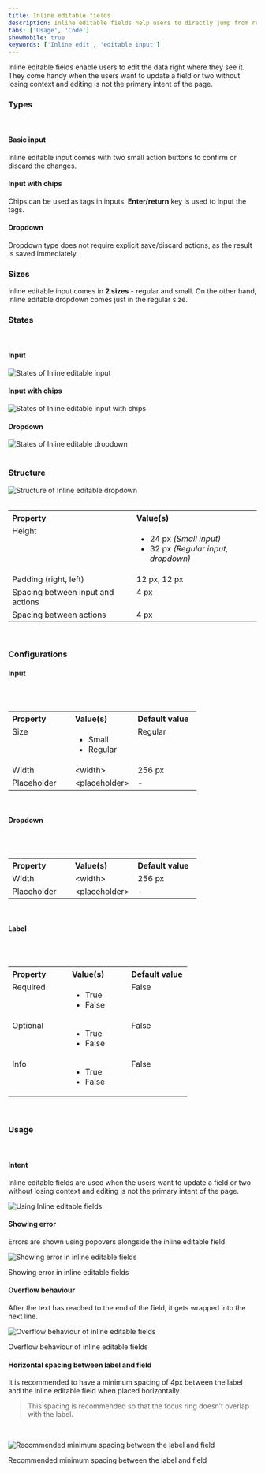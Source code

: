 ```yaml
---
title: Inline editable fields
description: Inline editable fields help users to directly jump from read mode to edit mode.
tabs: ['Usage', 'Code']
showMobile: true
keywords: ['Inline edit', 'editable input']
---
```


Inline editable fields enable users to edit the data right where they see it. They come handy when the users want to update a field or two without losing context and editing is not the primary intent of the page. 

### Types
<br/>

#### Basic input
Inline editable input comes with two small action buttons to confirm or discard the changes.
<Preview name="components-editableinput-all--all" />

#### Input with chips
Chips can be used as tags in inputs. **Enter/return** key is used to input the tags.
<Preview name="components-editablechipinput-all--all" />

#### Dropdown
Dropdown type does not require explicit save/discard actions, as the result is saved immediately.
<Preview name="components-editabledropdown-all--all" />

### Sizes
Inline editable input comes in **2 sizes** - regular and small. On the other hand, inline editable dropdown comes just in the regular size.
<Preview name="components-editableinput-variants-size--size" />

### States
<br/>

#### Input

![States of Inline editable input](./images/inlineEditable-inputStates.png)
<br/>

#### Input with chips

![States of Inline editable input with chips](./images/inlineEditable-chipsStates.png)
<br/>

#### Dropdown

![States of Inline editable dropdown](./images/inlineEditable-dropdownStates.png)
<br/>
<br/>

### Structure
![Structure of Inline editable dropdown](./images/inlineEditable-structure.png)
<br/>
<br/>


<table style="width: 100%">
  <tbody>
    <tr>
      <th style="width:50%; text-align: left;">Property</th>
      <th style="width:50%; text-align: left;">Value(s)</th>
    </tr>
    <tr style="vertical-align: top">
      <td>Height</td>
      <td>
            <ul>
              <li>24 px <em>(Small input)</em></li>
              <li>32 px <em>(Regular input, dropdown)</em></li>
            </ul>
      </td>
    </tr>
    <tr style="vertical-align: top">
      <td>Padding (right, left)</td>
      <td>12 px, 12 px</td>
    </tr>
    <tr style="vertical-align: top">
      <td>Spacing between input and actions</td>
      <td>4 px</td>
    </tr>
    <tr style="vertical-align: top">
      <td>Spacing between actions</td>
      <td>4 px</td>
    </tr>
  </tbody>
</table>

<br/>

### Configurations

#### Input
<br/>
<br/>


<table style="width: 100%">
  <tbody>
    <tr>
      <th style="width:33%; text-align: left;">Property</th>
      <th style="width:33%; text-align: left;">Value(s)</th>
      <th style="width:33%; text-align: left;">Default value</th>
    </tr>
    <tr style="vertical-align: top">
      <td>Size</td>
      <td>
          <ul>
              <li>Small</li>
              <li>Regular</li>
          </ul>
      </td>
      <td>Regular</td>
    </tr>
    <tr style="vertical-align: top">
      <td>Width<br/></td>
      <td>&#60;width&#62;</td>
      <td>256 px</td>
    </tr>
    <tr style="vertical-align: top">
      <td>Placeholder<br/></td>
      <td>&#60;placeholder&#62;</td>
      <td>-</td>
    </tr>
  </tbody>
</table>
<br/>

#### Dropdown
<br/>
<br/>


<table style="width: 100%">
  <tbody>
    <tr>
      <th style="width:33%; text-align: left;">Property</th>
      <th style="width:33%; text-align: left;">Value(s)</th>
      <th style="width:33%; text-align: left;">Default value</th>
    </tr>
    <tr style="vertical-align: top">
      <td>Width<br/></td>
      <td>&#60;width&#62;</td>
      <td>256 px</td>
    </tr>
    <tr style="vertical-align: top">
      <td>Placeholder<br/></td>
      <td>&#60;placeholder&#62;</td>
      <td>-</td>
    </tr>
  </tbody>
</table>
<br/>

#### Label
<br/>
<br/>


<table style="width: 100%">
  <tbody>
    <tr>
      <th style="width:33%; text-align: left;">Property</th>
      <th style="width:33%; text-align: left;">Value(s)</th>
      <th style="width:33%; text-align: left;">Default value</th>
    </tr>
    <tr style="vertical-align: top">
      <td>Required</td>
      <td>
          <ul>
              <li>True</li>
              <li>False</li>
          </ul>
      </td>
      <td>False</td>
    </tr>
    <tr style="vertical-align: top">
      <td>Optional</td>
      <td>
          <ul>
              <li>True</li>
              <li>False</li>
          </ul>
      </td>
      <td>False</td>
    </tr>
    <tr style="vertical-align: top">
      <td>Info</td>
      <td>
          <ul>
              <li>True</li>
              <li>False</li>
          </ul>
      </td>
      <td>False</td>
    </tr>
  </tbody>
</table>
<br/>


### Usage
<br/>

#### Intent
Inline editable fields are used when the users want to update a field or two without losing context and editing is not the primary intent of the page.

![Using Inline editable fields](./images/inlineEditable-intent.png)

#### Showing error
Errors are shown using popovers alongside the inline editable field.

![Showing error in inline editable fields](./images/inlineEditable-error.png)
<Caption> Showing error in inline editable fields </Caption>

<br/>

#### Overflow behaviour
After the text has reached to the end of the field, it gets wrapped into the next line.

![Overflow behaviour of inline editable fields](./images/inlineEditable-error.png)
<Caption> Overflow behaviour of inline editable fields </Caption>

<br/>

#### Horizontal spacing between label and field
It is recommended to have a minimum spacing of 4px between the label and the inline editable field when placed horizontally.

> This spacing is recommended so that the focus ring doesn’t overlap with the label. 

<br/>

![Recommended minimum spacing between the label and field](./images/inlineEditable-error.png)
<Caption> Recommended minimum spacing between the label and field </Caption>
<br/>
